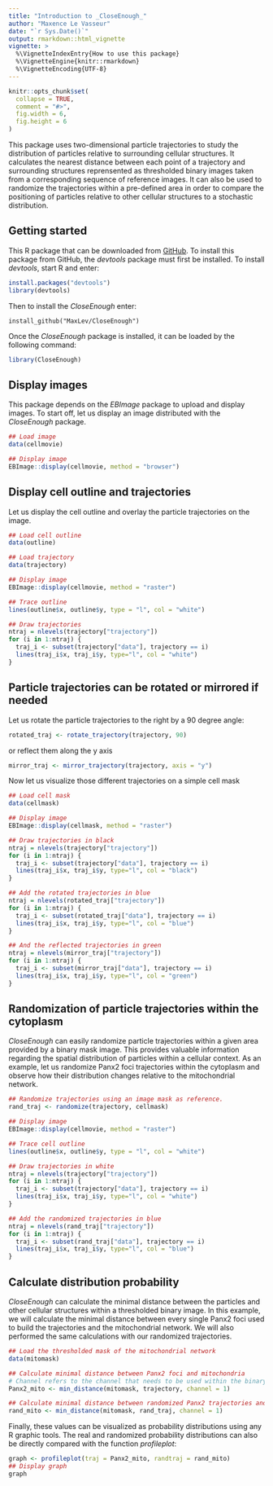 ```yaml
---
title: "Introduction to _CloseEnough_"
author: "Maxence Le Vasseur"
date: "`r Sys.Date()`"
output: rmarkdown::html_vignette
vignette: >
  %\VignetteIndexEntry{How to use this package}
  %\VignetteEngine{knitr::rmarkdown}
  %\VignetteEncoding{UTF-8}
---
```


```r
knitr::opts_chunk$set(
  collapse = TRUE,
  comment = "#>",
  fig.width = 6,
  fig.height = 6
)
```

This package uses two-dimensional particle trajectories to study the distribution of particles relative to surrounding cellular structures. It calculates the nearest distance between each point of a trajectory and surrounding structures reprensented as thresholded binary images taken from a corresponding sequence of reference images. It can also be used to randomize the trajectories within a pre-defined area in order to compare the positioning of particles relative to other cellular structures to a stochastic distribution.

## Getting started

This R package that can be downloaded from [GitHub](https://github.com/MaxLev/CloseEnough). To install this package from GitHub, the _devtools_ package must first be installed. To install _devtools_, start R and enter:

```r
install.packages("devtools")
library(devtools)
```

Then to install the _CloseEnough_ enter:

```
install_github("MaxLev/CloseEnough")
```

Once the _CloseEnough_ package is installed, it can be loaded by the following command:

``` r
library(CloseEnough)
```

## Display images

This package depends on the _EBImage_ package to upload and display images. To start off, let us display an image distributed with the _CloseEnough_ package. 

```r
## Load image
data(cellmovie)

## Display image
EBImage::display(cellmovie, method = "browser")
```

## Display cell outline and trajectories

Let us display the cell outline and overlay the particle trajectories on the image.

```r
## Load cell outline
data(outline)

## Load trajectory
data(trajectory)

## Display image
EBImage::display(cellmovie, method = "raster")

## Trace outline
lines(outline$x, outline$y, type = "l", col = "white")

## Draw trajectories
ntraj = nlevels(trajectory["trajectory"])
for (i in 1:ntraj) {
  traj_i <- subset(trajectory["data"], trajectory == i)
  lines(traj_i$x, traj_i$y, type="l", col = "white")
}

```

## Particle trajectories can be rotated or mirrored if needed
Let us rotate the particle trajectories to the right by a 90 degree angle:

``` r
rotated_traj <- rotate_trajectory(trajectory, 90)
```

or reflect them along the y axis

``` r
mirror_traj <- mirror_trajectory(trajectory, axis = "y")
```

Now let us visualize those different trajectories on a simple cell mask

``` r
## Load cell mask
data(cellmask)

## Display image
EBImage::display(cellmask, method = "raster")

## Draw trajectories in black
ntraj = nlevels(trajectory["trajectory"])
for (i in 1:ntraj) {
  traj_i <- subset(trajectory["data"], trajectory == i)
  lines(traj_i$x, traj_i$y, type="l", col = "black")
}

## Add the rotated trajectories in blue
ntraj = nlevels(rotated_traj["trajectory"])
for (i in 1:ntraj) {
  traj_i <- subset(rotated_traj["data"], trajectory == i)
  lines(traj_i$x, traj_i$y, type="l", col = "blue")
}

## And the reflected trajectories in green
ntraj = nlevels(mirror_traj["trajectory"])
for (i in 1:ntraj) {
  traj_i <- subset(mirror_traj["data"], trajectory == i)
  lines(traj_i$x, traj_i$y, type="l", col = "green")
}

```

## Randomization of particle trajectories within the cytoplasm
_CloseEnough_ can easily randomize particle trajectories within a given area provided by a binary mask image. This provides valuable information regarding the spatial distribution of particles within a cellular context. As an example, let us randomize Panx2 foci trajectories within the cytoplasm and observe how their distribution changes relative to the mitochondrial network.


``` r
## Randomize trajectories using an image mask as reference.
rand_traj <- randomize(trajectory, cellmask)

## Display image
EBImage::display(cellmovie, method = "raster")

## Trace cell outline
lines(outline$x, outline$y, type = "l", col = "white")

## Draw trajectories in white
ntraj = nlevels(trajectory["trajectory"])
for (i in 1:ntraj) {
  traj_i <- subset(trajectory["data"], trajectory == i)
  lines(traj_i$x, traj_i$y, type="l", col = "white")
}

## Add the randomized trajectories in blue
ntraj = nlevels(rand_traj["trajectory"])
for (i in 1:ntraj) {
  traj_i <- subset(rand_traj["data"], trajectory == i)
  lines(traj_i$x, traj_i$y, type="l", col = "blue")
}

```


## Calculate distribution probability
_CloseEnough_ can calculate the minimal distance between the particles and other cellular structures within a thresholded binary image. In this example, we will calculate the minimal distance between every single Panx2 foci used to build the trajectories and the mitochondrial network. We will also performed the same calculations with our randomized trajectories.

``` r
## Load the thresholded mask of the mitochondrial network
data(mitomask)

## Calculate minimal distance between Panx2 foci and mitochondria
# Channel refers to the channel that needs to be used within the binary image. In this case there is only one channel.
Panx2_mito <- min_distance(mitomask, trajectory, channel = 1)

## Calculate minimal distance between randomized Panx2 trajectories and mitochondria
rand_mito <- min_distance(mitomask, rand_traj, channel = 1)
```

Finally, these values can be visualized as probability distributions using any R graphic tools. The real and randomized probability distributions can also be directly compared with the function _profileplot_:

``` r
graph <- profileplot(traj = Panx2_mito, randtraj = rand_mito)
## Display graph
graph
```
